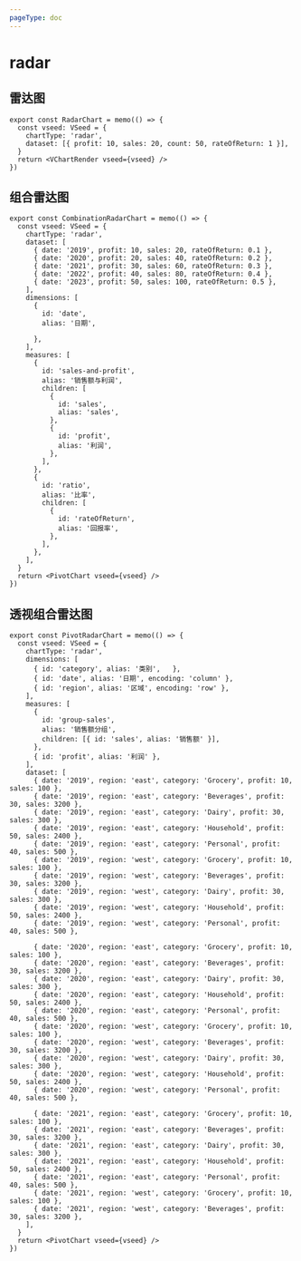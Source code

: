 ```yaml
---
pageType: doc
---
```



# radar

## 雷达图

<RadarChart />

```tsx pure title="雷达图" {2}
export const RadarChart = memo(() => {
  const vseed: VSeed = {
    chartType: 'radar',
    dataset: [{ profit: 10, sales: 20, count: 50, rateOfReturn: 1 }],
  }
  return <VChartRender vseed={vseed} />
})

```

## 组合雷达图

<CombinationRadarChart />

```tsx pure title="组合雷达图 " {2,4-30}
export const CombinationRadarChart = memo(() => {
  const vseed: VSeed = {
    chartType: 'radar',
    dataset: [
      { date: '2019', profit: 10, sales: 20, rateOfReturn: 0.1 },
      { date: '2020', profit: 20, sales: 40, rateOfReturn: 0.2 },
      { date: '2021', profit: 30, sales: 60, rateOfReturn: 0.3 },
      { date: '2022', profit: 40, sales: 80, rateOfReturn: 0.4 },
      { date: '2023', profit: 50, sales: 100, rateOfReturn: 0.5 },
    ],
    dimensions: [
      {
        id: 'date',
        alias: '日期',
        
      },
    ],
    measures: [
      {
        id: 'sales-and-profit',
        alias: '销售额与利润',
        children: [
          {
            id: 'sales',
            alias: 'sales',
          },
          {
            id: 'profit',
            alias: '利润',
          },
        ],
      },
      {
        id: 'ratio',
        alias: '比率',
        children: [
          {
            id: 'rateOfReturn',
            alias: '回报率',
          },
        ],
      },
    ],
  }
  return <PivotChart vseed={vseed} />
})
```

## 透视组合雷达图

<PivotRadarChart />

```tsx pure {3-16}
export const PivotRadarChart = memo(() => {
  const vseed: VSeed = {
    chartType: 'radar',
    dimensions: [
      { id: 'category', alias: '类别',   },
      { id: 'date', alias: '日期', encoding: 'column' },
      { id: 'region', alias: '区域', encoding: 'row' },
    ],
    measures: [
      {
        id: 'group-sales',
        alias: '销售额分组',
        children: [{ id: 'sales', alias: '销售额' }],
      },
      { id: 'profit', alias: '利润' },
    ],
    dataset: [
      { date: '2019', region: 'east', category: 'Grocery', profit: 10, sales: 100 },
      { date: '2019', region: 'east', category: 'Beverages', profit: 30, sales: 3200 },
      { date: '2019', region: 'east', category: 'Dairy', profit: 30, sales: 300 },
      { date: '2019', region: 'east', category: 'Household', profit: 50, sales: 2400 },
      { date: '2019', region: 'east', category: 'Personal', profit: 40, sales: 500 },
      { date: '2019', region: 'west', category: 'Grocery', profit: 10, sales: 100 },
      { date: '2019', region: 'west', category: 'Beverages', profit: 30, sales: 3200 },
      { date: '2019', region: 'west', category: 'Dairy', profit: 30, sales: 300 },
      { date: '2019', region: 'west', category: 'Household', profit: 50, sales: 2400 },
      { date: '2019', region: 'west', category: 'Personal', profit: 40, sales: 500 },

      { date: '2020', region: 'east', category: 'Grocery', profit: 10, sales: 100 },
      { date: '2020', region: 'east', category: 'Beverages', profit: 30, sales: 3200 },
      { date: '2020', region: 'east', category: 'Dairy', profit: 30, sales: 300 },
      { date: '2020', region: 'east', category: 'Household', profit: 50, sales: 2400 },
      { date: '2020', region: 'east', category: 'Personal', profit: 40, sales: 500 },
      { date: '2020', region: 'west', category: 'Grocery', profit: 10, sales: 100 },
      { date: '2020', region: 'west', category: 'Beverages', profit: 30, sales: 3200 },
      { date: '2020', region: 'west', category: 'Dairy', profit: 30, sales: 300 },
      { date: '2020', region: 'west', category: 'Household', profit: 50, sales: 2400 },
      { date: '2020', region: 'west', category: 'Personal', profit: 40, sales: 500 },

      { date: '2021', region: 'east', category: 'Grocery', profit: 10, sales: 100 },
      { date: '2021', region: 'east', category: 'Beverages', profit: 30, sales: 3200 },
      { date: '2021', region: 'east', category: 'Dairy', profit: 30, sales: 300 },
      { date: '2021', region: 'east', category: 'Household', profit: 50, sales: 2400 },
      { date: '2021', region: 'east', category: 'Personal', profit: 40, sales: 500 },
      { date: '2021', region: 'west', category: 'Grocery', profit: 10, sales: 100 },
      { date: '2021', region: 'west', category: 'Beverages', profit: 30, sales: 3200 },
    ],
  }
  return <PivotChart vseed={vseed} />
})

```
